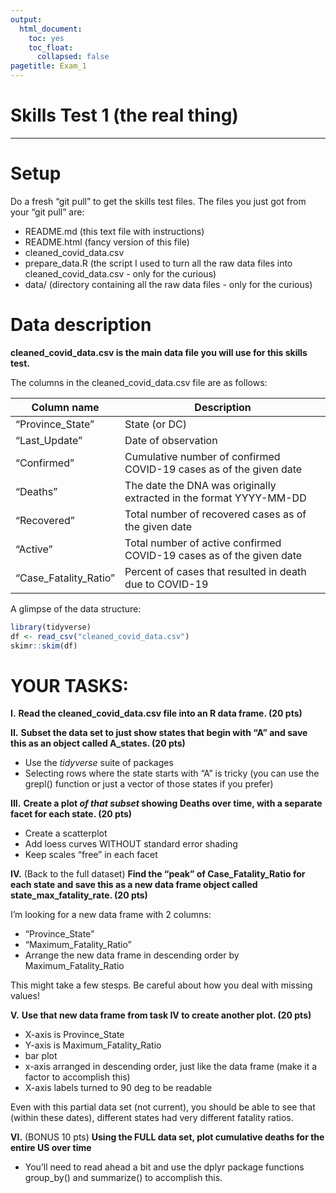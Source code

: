 ```yaml
---
output: 
  html_document:
    toc: yes
    toc_float:
      collapsed: false
pagetitle: Exam_1
---
```


# Skills Test 1 (the real thing)

____

# Setup

Do a fresh "git pull" to get the skills test files.
The files you just got from your "git pull" are:
 
 + README.md (this text file with instructions)
 + README.html (fancy version of this file)
 + cleaned_covid_data.csv
 + prepare_data.R (the script I used to turn all the raw data files into cleaned_covid_data.csv - only for the curious)
 + data/ (directory containing all the raw data files - only for the curious)

# Data description

**cleaned_covid_data.csv is the main data file you will use for this skills test.**

The columns in the cleaned_covid_data.csv file are as follows:

| Column name              | Description                                                                   |
| ------------------------ | ------------------------------------------------------------------------------|
| "Province_State"         | State (or DC)                                                                 |
| "Last_Update"            | Date of observation                                               |
| "Confirmed"              | Cumulative number of confirmed COVID-19 cases as of the given date            |
| "Deaths"                 | The date the DNA was originally extracted in the format YYYY-MM-DD            |
| "Recovered"              | Total number of recovered cases as of the given date                          |
| "Active"                 | Total number of active confirmed COVID-19 cases as of the given date          |
| "Case_Fatality_Ratio"    | Percent of cases that resulted in death due to COVID-19                       |

A glimpse of the data structure:
```r
library(tidyverse)
df <- read_csv("cleaned_covid_data.csv")
skimr::skim(df)
```

# YOUR TASKS:

**I.**
**Read the cleaned_covid_data.csv file into an R data frame. (20 pts)**

**II.**
**Subset the data set to just show states that begin with "A" and save this as an object called A_states. (20 pts)**

 + Use the *tidyverse* suite of packages
 + Selecting rows where the state starts with "A" is tricky (you can use the grepl() function or just a vector of those states if you prefer)
 
**III.**
**Create a plot _of that subset_ showing Deaths over time, with a separate facet for each state. (20 pts)**

 + Create a scatterplot
 + Add loess curves WITHOUT standard error shading
 + Keep scales "free" in each facet

**IV.** (Back to the full dataset)
**Find the "peak" of Case_Fatality_Ratio for each state and save this as a new data frame object called state_max_fatality_rate. (20 pts)**

I'm looking for a new data frame with 2 columns:

 + "Province_State"
 + "Maximum_Fatality_Ratio"
 + Arrange the new data frame in descending order by Maximum_Fatality_Ratio
 
This might take a few stesps. Be careful about how you deal with missing values!


**V.**
**Use that new data frame from task IV to create another plot. (20 pts)**

 + X-axis is Province_State
 + Y-axis is Maximum_Fatality_Ratio
 + bar plot
 + x-axis arranged in descending order, just like the data frame (make it a factor to accomplish this)
 + X-axis labels turned to 90 deg to be readable
 
Even with this partial data set (not current), you should be able to see that (within these dates), different states had very different fatality ratios.

**VI.** (BONUS 10 pts)
**Using the FULL data set, plot cumulative deaths for the entire US over time**

 + You'll need to read ahead a bit and use the dplyr package functions group_by() and summarize() to accomplish this.


